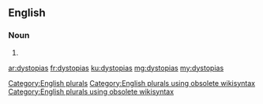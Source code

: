 ==English==

===Noun===
{{head|en}}

# {{plural of|dystopia}}

[[Category:English plurals]][[Category:English plurals using obsolete wikisyntax]][[Category:English plurals using obsolete wikisyntax]]

[[ar:dystopias]]
[[fr:dystopias]]
[[ku:dystopias]]
[[mg:dystopias]]
[[my:dystopias]]